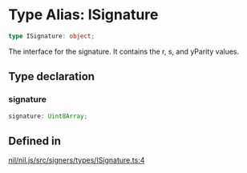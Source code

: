 # Type Alias: ISignature

```ts
type ISignature: object;
```

The interface for the signature. It contains the r, s, and yParity values.

## Type declaration

### signature

```ts
signature: Uint8Array;
```

## Defined in

[nil/nil.js/src/signers/types/ISignature.ts:4](https://github.com/NilFoundation/nil.js/blob/08a7f90027b4c09b608245b19f15f6fb7ae1ff03/src/signers/types/ISignature.ts#L4)
